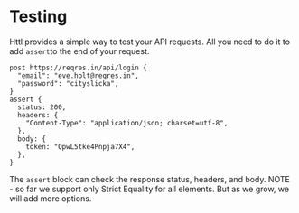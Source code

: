 # Testing
 
Httl provides a simple way to test your API requests. 
All you need to do it to add `assert`to the end of your request.


```httl
post https://reqres.in/api/login {
  "email": "eve.holt@reqres.in",
  "password": "cityslicka",
}
assert {
  status: 200,
  headers: {
    "Content-Type": "application/json; charset=utf-8",
  },
  body: {
    token: "QpwL5tke4Pnpja7X4",
  },
}
```

The `assert` block can check the response status, headers, and body.
NOTE - so far we support only Strict Equality for all elements. But as we grow, we will add more options.
